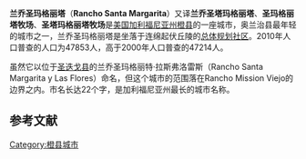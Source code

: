 {{Infobox Settlement
| name = 兰乔圣玛格丽塔<br/>Rancho Santa Margarita
| image_skyline = 
| imagesize = 
| image_caption = 
| image_flag = 
| image_shield = 
| image_map = Orange County California Incorporated and Unincorporated areas Rancho Santa Margarita Highlighted.svg
| pushpin_map = 
| pushpin_map_caption = 
| pushpin_label_position = 
| subdivision_type = 国家
| subdivision_name = {{USA}}
| subdivision_type1 = [[美国行政区划|州]]
| subdivision_name1 = [[加利福尼亚州|加利福尼亚州]]
| subdivision_type2 = [[加利福尼亚州各县列表|县]]
| subdivision_name2 =  [[橙县_(加利福尼亚州)|橙县]]
| elevation_m = 282
| elevation_footnotes  = <ref>{{Cite GNIS|2411517|City of Rancho Santa Margarita|accessdate=February 25, 2015}}</ref>
| area_total_km2 = 33.651
| area_total_sq_mi  = 12.992<ref>{{Cite US Gazetteer|2010|places|CA}}</ref>
| population_as_of = 2010年<ref name=quick>{{Cite web|url=http://quickfacts.census.gov/qfd/states/06/0659587.html|title=Rancho Santa Margarita (city) QuickFacts|publisher=[[United_States_Census_Bureau|United States Census Bureau]]|accessdate=January 28, 2015|deadurl=yes|archiveurl=https://web.archive.org/web/20150215155420/http://quickfacts.census.gov/qfd/states/06/0659587.html|archivedate=2015年2月15日}}</ref>
| population_total = 47853
| population_density_km2 = auto
| timezone = [[太平洋標準時間|PST]]
| utc_offset = -8
| timezone_DST = [[PDT|PDT]]
| utc_offset_DST = -7
| latd = 33
| latm = 38
| lats = 29
| latNS = N
| longd = 117
| longm = 35
| longs = 40
| longEW = W
| website =  
}}
'''兰乔圣玛格丽塔'''（'''Rancho Santa Margarita'''）又译'''兰乔圣塔玛格丽塔'''、'''圣玛格丽塔牧场'''、'''圣塔玛格丽塔牧场'''是[[美国|美国]][[加利福尼亚州|加利福尼亚州]][[橙县_(加利福尼亚州)|橙县]]的一座城市，奥兰治县最年轻的城市之一，兰乔圣玛格丽塔是坐落于连绵起伏丘陵的[[新市镇|总体规划社区]]。2010年人口普查的人口为47853人，高于2000年人口普查的47214人。

虽然它以位于[[圣迭戈县_(加利福尼亚州)|圣迭戈县]]的兰乔圣玛格丽特·拉斯弗洛雷斯（Rancho Santa Margarita y Las Flores）命名，但这个城市的范围落在Rancho Mission Viejo的边界之内。市名长达22个字，是加利福尼亚州最长的城市名称。

== 参考文献 ==
{{Reflist}}

{{橘縣 (加利福尼亞州)}}
{{California-stub}}

[[Category:橙县城市|Category:橙县城市]]